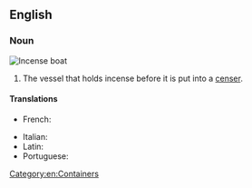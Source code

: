 {{also|incense-boat}}
==English==

===Noun===
[[File:Museu Quinta das Cruzes, Funchal (8) - Oct 2010.jpg|thumb|Incense boat]]
{{en-noun}}

# The vessel that holds incense before it is put into a [[censer]].

====Translations====
{{trans-top|vessel for incense}}
* French: {{t+|fr|navette}}
{{trans-mid}}
* Italian: {{t+|it|navicella|f}}
* Latin: {{t|la|acerra|f}}
* Portuguese: {{t+|pt|naveta|f}}
{{trans-bottom}}

[[Category:en:Containers]]